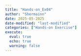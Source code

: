```yaml
---
title: "Hands-on_Ex04"
author: "Shermainn"
date: 2025-05-2025
date-modified: "last-modified"
categories: ["Hands-on Exercise"]
execute: 
  eval: true
  echo: true
  warning: false
---
```

